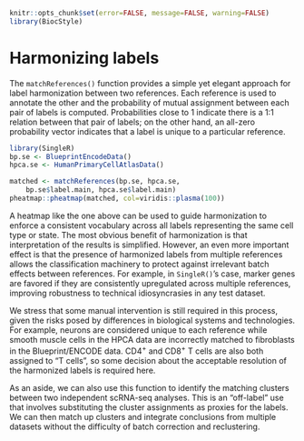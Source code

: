 ```r
knitr::opts_chunk$set(error=FALSE, message=FALSE, warning=FALSE)
library(BiocStyle)
```

# Harmonizing labels 

The `matchReferences()` function provides a simple yet elegant approach for label harmonization between two references.
Each reference is used to annotate the other and the probability of mutual assignment between each pair of labels is computed.
Probabilities close to 1 indicate there is a 1:1 relation between that pair of labels;
on the other hand, an all-zero probability vector indicates that a label is unique to a particular reference.

```r
library(SingleR)
bp.se <- BlueprintEncodeData()
hpca.se <- HumanPrimaryCellAtlasData()

matched <- matchReferences(bp.se, hpca.se,
    bp.se$label.main, hpca.se$label.main)
pheatmap::pheatmap(matched, col=viridis::plasma(100))
```

A heatmap like the one above can be used to guide harmonization to enforce a consistent vocabulary across all labels representing the same cell type or state.
The most obvious benefit of harmonization is that interpretation of the results is simplified.
However, an even more important effect is that the presence of harmonized labels from multiple references allows the classification machinery to protect against irrelevant batch effects between references.
For example, in `SingleR()`'s case, marker genes are favored if they are consistently upregulated across multiple references, improving robustness to technical idiosyncrasies in any test dataset.

We stress that some manual intervention is still required in this process, given the risks posed by differences in biological systems and technologies.
For example, neurons are considered unique to each reference while smooth muscle cells in the HPCA data are incorrectly matched to fibroblasts in the Blueprint/ENCODE data.
CD4^+^ and CD8^+^ T cells are also both assigned to "T cells", so some decision about the acceptable resolution of the harmonized labels is required here.

As an aside, we can also use this function to identify the matching clusters between two independent scRNA-seq analyses.
This is an "off-label" use that involves substituting the cluster assignments as proxies for the labels.
We can then match up clusters and integrate conclusions from multiple datasets without the difficulty of batch correction and reclustering.
